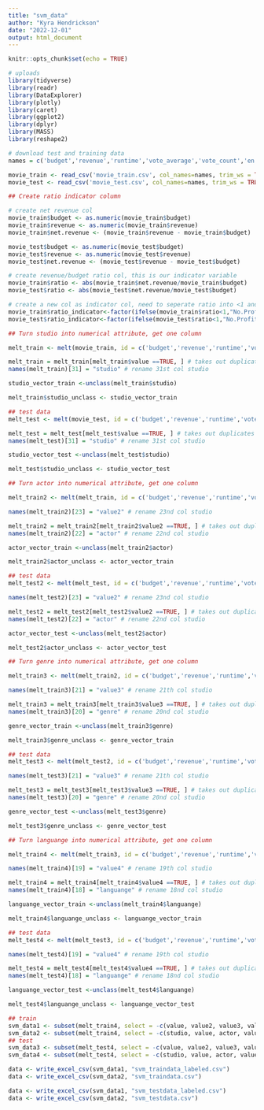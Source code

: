 ---
title: "svm_data"
author: "Kyra Hendrickson"
date: "2022-12-01"
output: html_document
---

```{r setup, include=FALSE}
knitr::opts_chunk$set(echo = TRUE)
```


```{r} 
# uploads
library(tidyverse)
library(readr)
library(DataExplorer)
library(plotly)
library(caret)
library(ggplot2)
library(dplyr)
library(MASS) 
library(reshape2) 
```

```{r}
# download test and training data
names = c('budget','revenue','runtime','vote_average','vote_count','en','hu','fr','ru','es','Action','Comedy','Drama','Romance','Thriller','Dwayne.Johnson','Samuel.L..Jackson','Tom.Hanks','Johnny.Depp','Harrison.Ford','Denzel.Washington',	'Morgan.Freeman',	'Robert.De.Niro',	'Bruce.Willis',	'Meryl.Streep',	'Robert.Downey.Jr.',	'Tom.Cruise',	'Warner.Bros',	'Universal',	'X20th.Century.Fox',	'Paramount',	'Columbia' ,	'Pixar',	'Marvel', 	'Walt.Disney')

movie_train <- read_csv('movie_train.csv', col_names=names, trim_ws = TRUE, show_col_types = FALSE)[-c(1), ]
movie_test <- read_csv('movie_test.csv', col_names=names, trim_ws = TRUE, show_col_types = FALSE)[-c(1), ]
```

```{r}
## Create ratio indicator column

# create net revenue col
movie_train$budget <- as.numeric(movie_train$budget)
movie_train$revenue <- as.numeric(movie_train$revenue)
movie_train$net.revenue <- (movie_train$revenue - movie_train$budget)

movie_test$budget <- as.numeric(movie_test$budget)
movie_test$revenue <- as.numeric(movie_test$revenue)
movie_test$net.revenue <- (movie_test$revenue - movie_test$budget)

# create revenue/budget ratio col, this is our indicator variable
movie_train$ratio <- abs(movie_train$net.revenue/movie_train$budget)
movie_test$ratio <- abs(movie_test$net.revenue/movie_test$budget)

# create a new col as indicator col, need to seperate ratio into <1 and >1
movie_train$ratio_indicator<-factor(ifelse(movie_train$ratio<1,"No.Profit","Profit"))
movie_test$ratio_indicator<-factor(ifelse(movie_test$ratio<1,"No.Profit","Profit"))
```

```{r}
## Turn studio into numerical attribute, get one column 

melt_train <- melt(movie_train, id = c('budget','revenue','runtime','vote_average','vote_count','en','hu','fr','ru','es','Action','Comedy','Drama','Romance','Thriller','Dwayne.Johnson','Samuel.L..Jackson','Tom.Hanks','Johnny.Depp','Harrison.Ford','Denzel.Washington',	'Morgan.Freeman',	'Robert.De.Niro',	'Bruce.Willis',	'Meryl.Streep',	'Robert.Downey.Jr.',	'Tom.Cruise','net.revenue','ratio','ratio_indicator')) 

melt_train = melt_train[melt_train$value ==TRUE, ] # takes out duplicates by getting rid of all the FALSE values
names(melt_train)[31] = "studio" # rename 31st col studio

studio_vector_train <-unclass(melt_train$studio)

melt_train$studio_unclass <- studio_vector_train

## test data
melt_test <- melt(movie_test, id = c('budget','revenue','runtime','vote_average','vote_count','en','hu','fr','ru','es','Action','Comedy','Drama','Romance','Thriller','Dwayne.Johnson','Samuel.L..Jackson','Tom.Hanks','Johnny.Depp','Harrison.Ford','Denzel.Washington',	'Morgan.Freeman',	'Robert.De.Niro',	'Bruce.Willis',	'Meryl.Streep',	'Robert.Downey.Jr.',	'Tom.Cruise','net.revenue','ratio','ratio_indicator')) 

melt_test = melt_test[melt_test$value ==TRUE, ] # takes out duplicates by getting rid of all the FALSE values
names(melt_test)[31] = "studio" # rename 31st col studio

studio_vector_test <-unclass(melt_test$studio)

melt_test$studio_unclass <- studio_vector_test
```

```{r}
## Turn actor into numerical attribute, get one column 

melt_train2 <- melt(melt_train, id = c('budget','revenue','runtime','vote_average','vote_count','en','hu','fr','ru','es','Action','Comedy','Drama','Romance','Thriller','net.revenue','ratio','ratio_indicator','studio','value','studio_unclass')) 

names(melt_train2)[23] = "value2" # rename 23nd col studio

melt_train2 = melt_train2[melt_train2$value2 ==TRUE, ] # takes out duplicates by getting rid of all the FALSE values
names(melt_train2)[22] = "actor" # rename 22nd col studio

actor_vector_train <-unclass(melt_train2$actor)

melt_train2$actor_unclass <- actor_vector_train

## test data
melt_test2 <- melt(melt_test, id = c('budget','revenue','runtime','vote_average','vote_count','en','hu','fr','ru','es','Action','Comedy','Drama','Romance','Thriller','net.revenue','ratio','ratio_indicator','studio','value','studio_unclass')) 

names(melt_test2)[23] = "value2" # rename 23nd col studio

melt_test2 = melt_test2[melt_test2$value2 ==TRUE, ] # takes out duplicates by getting rid of all the FALSE values
names(melt_test2)[22] = "actor" # rename 22nd col studio

actor_vector_test <-unclass(melt_test2$actor)

melt_test2$actor_unclass <- actor_vector_test
```

```{r}
## Turn genre into numerical attribute, get one column 

melt_train3 <- melt(melt_train2, id = c('budget','revenue','runtime','vote_average','vote_count','en','hu','fr','ru','es','net.revenue','ratio','ratio_indicator','studio','value','studio_unclass','actor','value2','actor_unclass')) 

names(melt_train3)[21] = "value3" # rename 21th col studio

melt_train3 = melt_train3[melt_train3$value3 ==TRUE, ] # takes out duplicates by getting rid of all the FALSE values
names(melt_train3)[20] = "genre" # rename 20nd col studio

genre_vector_train <-unclass(melt_train3$genre)

melt_train3$genre_unclass <- genre_vector_train

## test data
melt_test3 <- melt(melt_test2, id = c('budget','revenue','runtime','vote_average','vote_count','en','hu','fr','ru','es','net.revenue','ratio','ratio_indicator','studio','value','studio_unclass','actor','value2','actor_unclass')) 

names(melt_test3)[21] = "value3" # rename 21th col studio

melt_test3 = melt_test3[melt_test3$value3 ==TRUE, ] # takes out duplicates by getting rid of all the FALSE values
names(melt_test3)[20] = "genre" # rename 20nd col studio

genre_vector_test <-unclass(melt_test3$genre)

melt_test3$genre_unclass <- genre_vector_test
```

```{r}
## Turn languange into numerical attribute, get one column 

melt_train4 <- melt(melt_train3, id = c('budget','revenue','runtime','vote_average','vote_count','net.revenue','ratio','ratio_indicator','studio','value','studio_unclass','actor','value2','actor_unclass','genre','value3','genre_unclass')) 

names(melt_train4)[19] = "value4" # rename 19th col studio

melt_train4 = melt_train4[melt_train4$value4 ==TRUE, ] # takes out duplicates by getting rid of all the FALSE values
names(melt_train4)[18] = "languange" # rename 18nd col studio

languange_vector_train <-unclass(melt_train4$languange)

melt_train4$languange_unclass <- languange_vector_train

## test data
melt_test4 <- melt(melt_test3, id = c('budget','revenue','runtime','vote_average','vote_count','net.revenue','ratio','ratio_indicator','studio','value','studio_unclass','actor','value2','actor_unclass','genre','value3','genre_unclass')) 

names(melt_test4)[19] = "value4" # rename 19th col studio

melt_test4 = melt_test4[melt_test4$value4 ==TRUE, ] # takes out duplicates by getting rid of all the FALSE values
names(melt_test4)[18] = "languange" # rename 18nd col studio

languange_vector_test <-unclass(melt_test4$languange)

melt_test4$languange_unclass <- languange_vector_test
```

```{r}
## train
svm_data1 <- subset(melt_train4, select = -c(value, value2, value3, value4))
svm_data2 <- subset(melt_train4, select = -c(studio, value, actor, value2, genre, value3, languange, value4))
## test
svm_data3 <- subset(melt_test4, select = -c(value, value2, value3, value4))
svm_data4 <- subset(melt_test4, select = -c(studio, value, actor, value2, genre, value3, languange, value4))
```


```{r}
data <- write_excel_csv(svm_data1, "svm_traindata_labeled.csv")
data <- write_excel_csv(svm_data2, "svm_traindata.csv")

data <- write_excel_csv(svm_data1, "svm_testdata_labeled.csv")
data <- write_excel_csv(svm_data2, "svm_testdata.csv")
```

